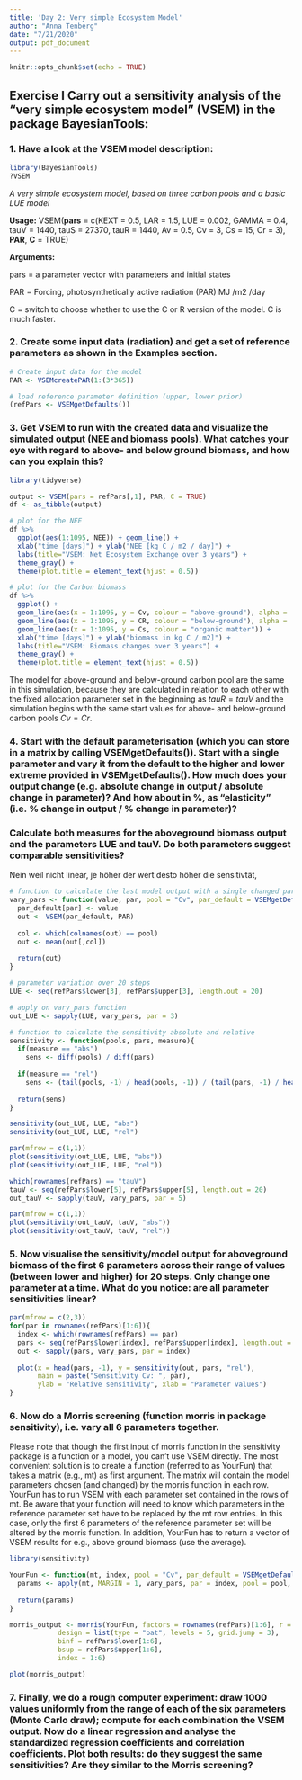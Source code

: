 ```yaml
---
title: 'Day 2: Very simple Ecosystem Model'
author: "Anna Tenberg"
date: "7/21/2020"
output: pdf_document
---
```


```r
knitr::opts_chunk$set(echo = TRUE)
```

## Exercise I Carry out a sensitivity analysis of the "very simple ecosystem model" (VSEM) in the package BayesianTools:

### 1. Have a look at the VSEM model description:
```r
library(BayesianTools)
?VSEM
```
*A very simple ecosystem model, based on three carbon pools and a basic LUE model*

**Usage:** VSEM(**pars** = c(KEXT = 0.5, LAR = 1.5, LUE = 0.002, GAMMA = 0.4, tauV = 1440, tauS = 27370, tauR = 1440, Av = 0.5, Cv = 3, Cs = 15, Cr = 3), **PAR**, **C** = TRUE)

**Arguments: **

pars	= a parameter vector with parameters and initial states

PAR	= Forcing, photosynthetically active radiation (PAR) MJ /m2 /day

C	= switch to choose whether to use the C or R version of the model. C is much faster.


### 2. Create some input data (radiation) and get a set of reference parameters as shown in the Examples section.
```r
# Create input data for the model
PAR <- VSEMcreatePAR(1:(3*365))

# load reference parameter definition (upper, lower prior)
(refPars <- VSEMgetDefaults())
```

### 3. Get VSEM to run with the created data and visualize the simulated output (NEE and biomass pools). What catches your eye with regard to above- and below ground biomass, and how can you explain this?

```r
library(tidyverse)

output <- VSEM(pars = refPars[,1], PAR, C = TRUE)
df <- as_tibble(output)

# plot for the NEE
df %>% 
  ggplot(aes(1:1095, NEE)) + geom_line() +
  xlab("time [days]") + ylab("NEE [kg C / m2 / day]") +
  labs(title="VSEM: Net Ecosystem Exchange over 3 years") +
  theme_gray() +
  theme(plot.title = element_text(hjust = 0.5)) 

# plot for the Carbon biomass
df %>% 
  ggplot() + 
  geom_line(aes(x = 1:1095, y = Cv, colour = "above-ground"), alpha = .5) +
  geom_line(aes(x = 1:1095, y = CR, colour = "below-ground"), alpha = .5) +
  geom_line(aes(x = 1:1095, y = Cs, colour = "organic matter")) +
  xlab("time [days]") + ylab("biomass in kg C / m2]") +
  labs(title="VSEM: Biomass changes over 3 years") +
  theme_gray() +
  theme(plot.title = element_text(hjust = 0.5)) 

```
The model for above-ground and below-ground carbon pool are the same in this simulation, because they are calculated in relation to each other with the fixed allocation parameter set in the beginning as $tauR = tauV$ and the simulation begins with the same start values for above- and below-ground carbon pools $Cv = Cr$.

### 4. Start with the default parameterisation (which you can store in a matrix by calling VSEMgetDefaults()). Start with a single parameter and vary it from the default to the higher and lower extreme provided in VSEMgetDefaults(). How much does your output change (e.g. absolute change in output / absolute change in parameter)? And how about in %, as “elasticity” (i.e. % change in output / % change in parameter)? 
### Calculate both measures for the aboveground biomass output and the parameters LUE and tauV. Do both parameters suggest comparable sensitivities?

Nein weil nicht linear, 
je höher der wert desto höher die sensitivtät, 
```r
# function to calculate the last model output with a single changed parameter, default for the above ground C pool
vary_pars <- function(value, par, pool = "Cv", par_default = VSEMgetDefaults()$best, PAR = VSEMcreatePAR(1:1000)){
  par_default[par] <- value
  out <- VSEM(par_default, PAR)
  
  col <- which(colnames(out) == pool)
  out <- mean(out[,col])
  
  return(out)
}

# parameter variation over 20 steps
LUE <- seq(refPars$lower[3], refPars$upper[3], length.out = 20)

# apply on vary_pars function 
out_LUE <- sapply(LUE, vary_pars, par = 3)

# function to calculate the sensitivity absolute and relative
sensitivity <- function(pools, pars, measure){
  if(measure == "abs")
    sens <- diff(pools) / diff(pars)
  
  if(measure == "rel")
    sens <- (tail(pools, -1) / head(pools, -1)) / (tail(pars, -1) / head(pars, -1))
  
  return(sens)
}

sensitivity(out_LUE, LUE, "abs")
sensitivity(out_LUE, LUE, "rel")

par(mfrow = c(1,1))
plot(sensitivity(out_LUE, LUE, "abs"))
plot(sensitivity(out_LUE, LUE, "rel"))

which(rownames(refPars) == "tauV")
tauV <- seq(refPars$lower[5], refPars$upper[5], length.out = 20)
out_tauV <- sapply(tauV, vary_pars, par = 5)

par(mfrow = c(1,1))
plot(sensitivity(out_tauV, tauV, "abs"))
plot(sensitivity(out_tauV, tauV, "rel"))

```

### 5. Now visualise the sensitivity/model output for aboveground biomass of the first 6 parameters across their range of values (between lower and higher) for 20 steps. Only change one parameter at a time. What do you notice: are all parameter sensitivities linear?

```r

par(mfrow = c(2,3))
for(par in rownames(refPars)[1:6]){
  index <- which(rownames(refPars) == par)
  pars <- seq(refPars$lower[index], refPars$upper[index], length.out = 20)
  out <- sapply(pars, vary_pars, par = index)
  
  plot(x = head(pars, -1), y = sensitivity(out, pars, "rel"),
       main = paste("Sensitivity Cv: ", par),
       ylab = "Relative sensitivity", xlab = "Parameter values")
}

```

### 6. Now do a Morris screening (function morris in package sensitivity), i.e. vary all 6 parameters together.
Please note that though the first input of morris function in the sensitivity package is a function or a model, you can’t use VSEM directly. The most convenient solution is to create a function (referred to as YourFun) that takes a matrix (e.g., mt) as first argument. The matrix will contain the model parameters chosen (and changed) by the morris function in each row. YourFun has to run VSEM with each parameter set contained in the rows of mt. Be aware that your function will need to know which parameters in the reference parameter set have to be replaced by the mt row entries. In this case, only the first 6 parameters of the reference parameter set will be altered by the morris function. In addition, YourFun has to return a vector of VSEM results for e.g., above ground biomass (use the average).

```r
library(sensitivity)

YourFun <- function(mt, index, pool = "Cv", par_default = VSEMgetDefaults()$best, PAR = VSEMcreatePAR(1:1000)) {
  params <- apply(mt, MARGIN = 1, vary_pars, par = index, pool = pool, par_default = par_default, PAR = PAR)
  
  return(params)
}

morris_output <- morris(YourFun, factors = rownames(refPars)[1:6], r = 4,
            design = list(type = "oat", levels = 5, grid.jump = 3),
            binf = refPars$lower[1:6],
            bsup = refPars$upper[1:6],
            index = 1:6)

plot(morris_output)
```

### 7. Finally, we do a rough computer experiment: draw 1000 values uniformly from the range of each of the six parameters (Monte Carlo draw); compute for each combination the VSEM output. Now do a linear regression and analyse the standardized regression coefficients and correlation coefficients. Plot both results: do they suggest the same sensitivities? Are they similar to the Morris screening?

```r


```

